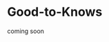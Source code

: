 # Good-to-Knows {#good-to-knows}

coming soon


<!--
## R quirks 
[coming soon]

## Functional programming
Every operator in R is a function...[coming soon]


## Passing names
Passing names as arguments in functions can be tricky when working with certain packages...[coming soon]


## S3 vs S4 
[coming soon]

## Writing S4 functions  
[coming soon]


## R Markdown
[coming soon]

## Interactive documents
[coming soon]

## Optimizing code

https://rstudio.github.io/profvis/

-->

